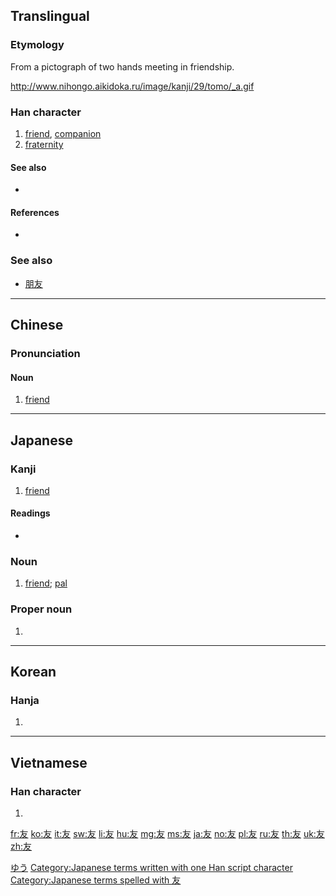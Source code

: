 ==Translingual==
{{stroke order|strokes=4}}

===Etymology===
From a pictograph of two hands meeting in friendship.

http://www.nihongo.aikidoka.ru/image/kanji/29/tomo/_a.gif

===Han character===
{{Han char|rn=29|rad=又|as=02|sn=4|four=40047|canj=KE|ids=⿸𠂇又}}

# [[friend]], [[companion]]
# [[fraternity]]

====See also====
* {{l|mul|朋}}

====References====
* {{Han ref|kx=0165.060|dkj=03119|dj=0374.180|hdz=10391.010|uh=53CB|ud=21451|bh=A4CD|bd=42189}}

===See also===
* [[朋友]]

----

==Chinese==
{{zh-forms}}

===Pronunciation===
{{zh-pron
|m=yǒu
|c=jau5
|mn=iú
|mc=y
|oc=y
|ma=
|cat=n
}}

====Noun====
{{zh-noun|ts}}

# [[friend]]

----

==Japanese==

===Kanji===
{{ja-kanji|grade=2|rs=又02}}

# [[friend]]

====Readings====
* {{ja-readings
|on=[[ゆう]] (yū)
|kun=[[とも]] (tomo)}}

===Noun===
{{ja-noun|k|hira=とも|rom=tomo}}

# [[friend]]; [[pal]]

===Proper noun===
{{ja-pos|k|proper|hira=ゆう|rom=Yū}}

# {{given name|male|lang=ja}}

[[Category:Japanese male given names|ゆう]]

[[Category:Japanese terms written with one Han script character]]
[[Category:Japanese terms spelled with 友]]

----

==Korean==

===Hanja===
{{ko-hanja|hangeul=우|eumhun=벗|rv=u|mr=u|y=wu}}

# {{defn|lang=ko|sort=又02}}

----

==Vietnamese==

===Han character===
{{vi-hantu|[[hữu]]|rs=又02}}

# {{defn|lang=vi|sort=又02}}

[[fr:友]]
[[ko:友]]
[[it:友]]
[[sw:友]]
[[li:友]]
[[hu:友]]
[[mg:友]]
[[ms:友]]
[[ja:友]]
[[no:友]]
[[pl:友]]
[[ru:友]]
[[th:友]]
[[uk:友]]
[[zh:友]]